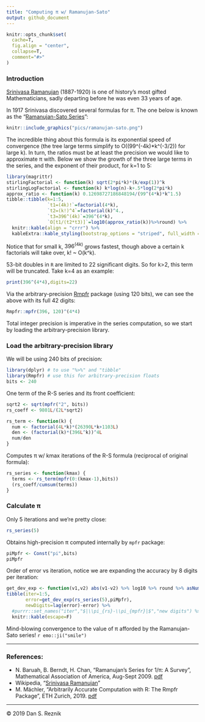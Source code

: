 ```yaml
---
title: "Computing π w/ Ramanujan-Sato"
output: github_document
---
```


```r
knitr::opts_chunk$set(
  cache=T,
  fig.align = "center",
  collapse=T,
  comment="#>"
)
```

### Introduction

[Srinivasa Ramanujan](https://en.wikipedia.org/wiki/Srinivasa_Ramanujan) (1887-1920) is one of history's most gifted Mathematicians, sadly departing before he was even 33 years of age.

In 1917 Srinivasa discovered several formulas for π. The one below is known as the "[Ramanujan-Sato Series](https://en.wikipedia.org/wiki/Ramanujan%E2%80%93Sato_series)": 

```r
knitr::include_graphics("pics/ramanujan-sato.png")
```

The incredible thing about this formula is its exponential speed of convergence (the tree large terms simplify to O((99^(-4k)*k^(-3/2)) for large k). In turn, the ratios must be at least the precision we would like to approximate π with. Below we show the growth of the three large terms in the series, and the exponent of their product, for k=1 to 5:

```r
library(magrittr)
stirlingFactorial <- function(k) sqrt(2*pi*k)*(k/exp(1))^k
stirlingLogFactorial <- function(k) k*log(n)-k+.5*log(2*pi*k)
approx_ratio <- function(k) 0.12698727186848194/(99^(4*k)*k^1.5)
tibble::tibble(k=1:5,
               `t1=(4k)!`=factorial(4*k),
               `t2=(k!)^4`=factorial(k)^4.,
               `t3=396^(4k)`=396^(4*k),
               `O[t1/(t2*t3)]`=log10(approx_ratio(k))%>%round) %>%
  knitr::kable(align = "crrr") %>%
  kableExtra::kable_styling(bootstrap_options = "striped", full_width = F,position="center")
```

Notice that for small k, $396^(4k)$ grows fastest, though above a certain k factorials will take over, k! ~ O(k^k).

53-bit doubles in `R` are limited to 22 significant digits. So for k>2, this term will be truncated. Take k=4 as an example:

```r
print(396^(4*4),digits=22)
```

Via the arbitrary-precision [Rmpfr](https://cran.r-project.org/web/packages/Rmpfr/vignettes/Rmpfr-pkg.pdf) package (using 120 bits), we can see the above with its full 42 digits:

```r
Rmpfr::mpfr(396, 120)^(4*4)
```

Total integer precision is imperative in the series computation, so we start by loading the arbitrary-precision library.

### Load the arbitrary-precision library

We will be using 240 bits of precision:

```r
library(dplyr) # to use "%>%" and "tibble"
library(Rmpfr) # use this for arbitrary-precision floats
bits <- 240
```

One term of the R-S series and its front coefficient:

```r
sqrt2 <- sqrt(mpfr("2", bits))
rs_coeff <- 9801L/(2L*sqrt2)

rs_term <- function(k) {
  num <- factorial(4L*k)*(26390L*k+1103L)
  den <- (factorial(k)*(396L^k))^4L
  num/den
}
```

Computes π w/ kmax iterations of the R-S formula (reciprocal of original formula):

```r
rs_series <- function(kmax) {
  terms <- rs_term(mpfr(0:(kmax-1),bits))
  (rs_coeff/cumsum(terms))
}
```

### Calculate π

Only 5 iterations and we're pretty close:

```r
rs_series(5)
```

Obtains high-precision π computed internally by `mpfr` package:

```r
piMpfr <- Const("pi",bits)
piMpfr
```

Order of error vs iteration, notice we are expanding the accuracy by 8 digits per iteration:

```r
get_dev_exp <- function(v1,v2) abs(v1-v2) %>% log10 %>% round %>% asNumeric()
tibble(iter=1:5,
       error=get_dev_exp(rs_series(5),piMpfr),
       newDigits=lag(error)-error) %>%
  #purrr::set_names("iter","$|\\pi_{rs}-\\pi_{mpfr}|$","new digits") %>%
  knitr::kable(escape=F)
```

Mind-blowing convergence to the value of π afforded by the Ramanujan-Sato series! `r emo::ji("smile")`

***

### References:

* N. Baruah, B. Berndt, H. Chan, "Ramanujan’s Series for 1/π: A Survey", Mathematical Association of America, Aug-Sept 2009. [pdf](https://faculty.math.illinois.edu/~berndt/articles/monthly567-587.pdf)
* Wikipedia, "[Srinivasa Ramanujan](https://en.wikipedia.org/wiki/Srinivasa_Ramanujan)"
* M. Mächler, "Arbitrarily Accurate Computation with R: The Rmpfr Package", ETH Zurich, 2019. [pdf](https://cran.r-project.org/web/packages/Rmpfr/vignettes/Rmpfr-pkg.pdf)

***

© 2019 Dan S. Reznik
